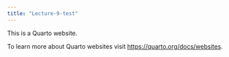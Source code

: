 ```yaml
---
title: "Lecture-9-test"
---
```


This is a Quarto website.

To learn more about Quarto websites visit <https://quarto.org/docs/websites>.
